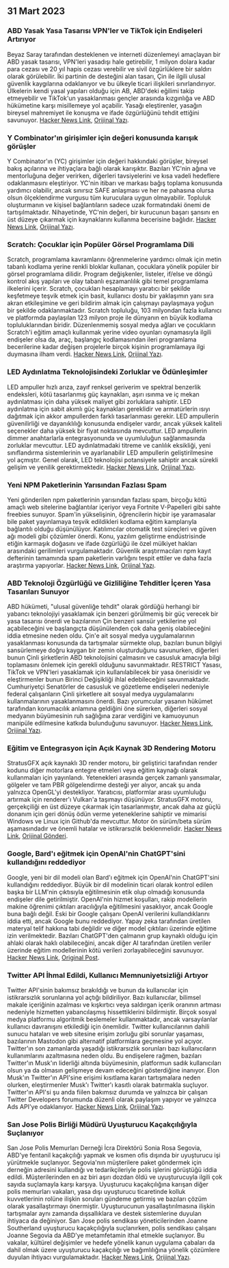 

<CallToAction />

<Steps>

## 31 Mart 2023

### ABD Yasak Yasa Tasarısı VPN'ler ve TikTok için Endişeleri Artırıyor

Beyaz Saray tarafından desteklenen ve interneti düzenlemeyi amaçlayan bir ABD yasak tasarısı, VPN'leri yasadışı hale getirebilir, 1 milyon dolara kadar para cezası ve 20 yıl hapis cezası verebilir ve sivil özgürlüklere bir saldırı olarak görülebilir. İki partinin de desteğini alan tasarı, Çin ile ilgili ulusal güvenlik kaygılarına odaklanıyor ve bu ülkeyle ticari ilişkileri sınırlandırıyor. Ülkelerin kendi yasal yapıları olduğu için AB, ABD'deki eğilimi takip etmeyebilir ve TikTok'un yasaklanması gençler arasında kızgınlığa ve ABD hükümetine karşı misillemeye yol açabilir. Yasağı eleştirenler, yasağın bireysel mahremiyet ile konuşma ve ifade özgürlüğünü tehdit ettiğini savunuyor.
[Hacker News Link](http://news.ycombinator.com/item?id=35366955), [Orijinal Yazı](https://www.youtube.com/watch?v=FWQGA_n5Z4M).

### Y Combinator'ın girişimler için değeri konusunda karışık görüşler

Y Combinator'ın (YC) girişimler için değeri hakkındaki görüşler, bireysel bakış açılarına ve ihtiyaçlara bağlı olarak karışıktır. Bazıları YC'nin ağına ve mentorluğuna değer verirken, diğerleri tavsiyelerini ve kısa vadeli hedeflere odaklanmasını eleştiriyor. YC'nin itibarı ve markası bağış toplama konusunda yardımcı olabilir, ancak sınırsız SAFE anlaşması ve her ne pahasına olursa olsun ölçeklendirme vurgusu tüm kuruculara uygun olmayabilir. Topluluk oluşturmanın ve kişisel bağlantıların sadece uzak formatındaki önemi de tartışılmaktadır. Nihayetinde, YC'nin değeri, bir kurucunun başarı şansını en üst düzeye çıkarmak için kaynaklarını kullanma becerisine bağlıdır.
[Hacker News Link](http://news.ycombinator.com/item?id=35373019), [Orijinal Yazı](https://acecreamu.substack.com/p/is-y-combinator-worth-the-money).

### Scratch: Çocuklar için Popüler Görsel Programlama Dili

Scratch, programlama kavramlarını öğrenmelerine yardımcı olmak için metin tabanlı kodlama yerine renkli bloklar kullanan, çocuklara yönelik popüler bir görsel programlama dilidir. Program değişkenler, listeler, if/else ve döngü kontrol akış yapıları ve olay tabanlı eşzamanlılık gibi temel programlama ilkelerini içerir. Scratch, çocukları hesaplamayı yaratıcı bir şekilde keşfetmeye teşvik etmek için basit, kullanıcı dostu bir yaklaşımın yanı sıra akran etkileşimine ve geri bildirim almak için çalışmayı paylaşmaya yoğun bir şekilde odaklanmaktadır. Scratch topluluğu, 103 milyondan fazla kullanıcı ve platformda paylaşılan 123 milyon proje ile dünyanın en büyük kodlama topluluklarından biridir. Düzenlenmemiş sosyal medya ağları ve çocukların Scratch'i eğitim amaçlı kullanmak yerine video oyunları oynamasıyla ilgili endişeler olsa da, araç, başlangıç kodlamasından ileri programlama becerilerine kadar değişen projelerle birçok kişinin programlamaya ilgi duymasına ilham verdi.
[Hacker News Link](http://news.ycombinator.com/item?id=35373052), [Orijinal Yazı](https://scratch.mit.edu/about).

### LED Aydınlatma Teknolojisindeki Zorluklar ve Ödünleşimler

LED ampuller hızlı arıza, zayıf renksel geriverim ve spektral benzerlik endeksleri, kötü tasarlanmış güç kaynakları, aşırı ısınma ve iç mekan aydınlatması için daha yüksek maliyet gibi zorluklara sahiptir. LED aydınlatma için sabit akımlı güç kaynakları gereklidir ve armatürlerin ısıyı dağıtmak için akkor ampullerden farklı tasarlanması gerekir. LED ampullerin güvenilirliği ve dayanıklılığı konusunda endişeler vardır, ancak yüksek kaliteli seçenekler daha yüksek bir fiyat noktasında mevcuttur. LED ampullerin dimmer anahtarlarla entegrasyonunda ve uyumluluğun sağlanmasında zorluklar mevcuttur. LED aydınlatmadaki titreme ve canlılık eksikliği, yeni sınıflandırma sistemlerinin ve ayarlanabilir LED ampullerin geliştirilmesine yol açmıştır. Genel olarak, LED teknolojisi potansiyele sahiptir ancak sürekli gelişim ve yenilik gerektirmektedir.
[Hacker News Link](http://news.ycombinator.com/item?id=35371750), [Orijinal Yazı](https://nymag.com/strategist/article/led-light-bulbs-investigation.html).

### Yeni NPM Paketlerinin Yarısından Fazlası Spam

Yeni gönderilen npm paketlerinin yarısından fazlası spam, birçoğu kötü amaçlı web sitelerine bağlantılar içeriyor veya Fortnite V-Papelleri gibi sahte freebies sunuyor. Spam'in yükselişinin, öğrencilerin hiçbir işe yaramasalar bile paket yayınlamaya teşvik edildikleri kodlama eğitim kamplarıyla bağlantılı olduğu düşünülüyor. Katılımcılar otomatik test süreçleri ve güven ağı modeli gibi çözümler önerdi. Konu, yazılım geliştirme endüstrisinde etiğin karmaşık doğasını ve ifade özgürlüğü ile özel mülkiyet hakları arasındaki gerilimleri vurgulamaktadır. Güvenlik araştırmacıları npm kayıt defterinin tamamında spam paketlerin varlığını tespit ettiler ve daha fazla araştırma yapıyorlar.
[Hacker News Link](http://news.ycombinator.com/item?id=35370728), [Orijinal Yazı](https://blog.sandworm.dev/one-in-two-new-npm-packages-is-seo-spam-right-now).

### ABD Teknoloji Özgürlüğü ve Gizliliğine Tehditler İçeren Yasa Tasarıları Sunuyor

ABD hükümeti, "ulusal güvenliğe tehdit" olarak gördüğü herhangi bir yabancı teknolojiyi yasaklamak için benzeri görülmemiş bir güç verecek bir yasa tasarısı önerdi ve bazılarının Çin benzeri sansür yetkilerine yol açabileceğini ve başlangıçta düşünülenden çok daha geniş olabileceğini iddia etmesine neden oldu. Çin'e ait sosyal medya uygulamalarının yasaklanması konusunda da tartışmalar sürmekte olup, bazıları bunun bilgiyi sansürlemeye doğru kaygan bir zemin oluşturduğunu savunurken, diğerleri bunun Çinli şirketlerin ABD teknolojisini çalmasını ve casusluk amacıyla bilgi toplamasını önlemek için gerekli olduğunu savunmaktadır. RESTRICT Yasası, TikTok ve VPN'leri yasaklamak için kullanılabilecek bir yasa önerisidir ve eleştirmenler bunun Birinci Değişikliği ihlal edebileceğini savunmaktadır. Cumhuriyetçi Senatörler de casusluk ve gözetleme endişeleri nedeniyle federal çalışanların Çinli şirketlere ait sosyal medya uygulamalarını kullanmalarının yasaklanmasını önerdi. Bazı yorumcular yasanın hükümet tarafından korumacılık anlamına geldiğini öne sürerken, diğerleri sosyal medyanın büyümesinin ruh sağlığına zarar verdiğini ve kamuoyunun manipüle edilmesine katkıda bulunduğunu savunuyor.
[Hacker News Link](http://news.ycombinator.com/item?id=35369075), [Orijinal Yazı](https://www.vice.com/en/article/4a3ddb/restrict-act-insanely-broad-ban-tiktok-vpns).

### Eğitim ve Entegrasyon için Açık Kaynak 3D Rendering Motoru

StratusGFX açık kaynaklı 3D render motoru, bir geliştirici tarafından render kodunu diğer motorlara entegre etmeleri veya eğitim kaynağı olarak kullanmaları için yayınlandı. Yetenekleri arasında gerçek zamanlı yansımalar, gölgeler ve tam PBR gölgelendirme desteği yer alıyor, ancak şu anda yalnızca OpenGL'yi destekliyor. Yaratıcısı, platformlar arası uyumluluğu artırmak için renderer'ı Vulkan'a taşımayı düşünüyor. StratusGFX motoru, gerçekçiliği en üst düzeye çıkarmak için tasarlanmıştır, ancak daha az güçlü donanım için geri dönüş ödün verme yeteneklerine sahiptir ve mimarisi Windows ve Linux için Github'da mevcuttur. Motor ön sürüm/beta sürüm aşamasındadır ve önemli hatalar ve istikrarsızlık beklenmelidir.
[Hacker News Link](http://news.ycombinator.com/item?id=35370284), [Orijinal Gönderi](https://github.com/KTStephano/StratusGFX).

### Google, Bard'ı eğitmek için OpenAI'nin ChatGPT'sini kullandığını reddediyor

Google, yeni bir dil modeli olan Bard'ı eğitmek için OpenAI'nin ChatGPT'sini kullandığını reddediyor. Büyük bir dil modelinin ticari olarak kontrol edilen başka bir LLM'nin çıktısıyla eğitilmesinin etik olup olmadığı konusunda endişeler dile getirilmiştir. OpenAI'nin hizmet koşulları, rakip modellerin makine öğrenimi çıktıları aracılığıyla eğitilmesini yasaklıyor, ancak Google buna bağlı değil. Eski bir Google çalışanı OpenAI verilerini kullandıklarını iddia etti, ancak Google bunu reddediyor. Yapay zeka tarafından üretilen materyal telif hakkına tabi değildir ve diğer model çıktıları üzerinde eğitime izin verilmektedir. Bazıları ChatGPT'den çalmanın grup kaynaklı olduğu için ahlaki olarak haklı olabileceğini, ancak diğer AI tarafından üretilen veriler üzerinde eğitim modellerinin kötü verileri zorlayabileceğini savunuyor.
[Hacker News Link](http://news.ycombinator.com/item?id=35370915), [Original Post](https://twitter.com/steventey/status/1641267979399704576).

### Twitter API İhmal Edildi, Kullanıcı Memnuniyetsizliği Artıyor

Twitter API'sinin bakımsız bırakıldığı ve bunun da kullanıcılar için istikrarsızlık sorunlarına yol açtığı bildiriliyor. Bazı kullanıcılar, bilimsel makale içeriğinin azalması ve kışkırtıcı veya saldırgan içerik oranının artması nedeniyle hizmetten yabancılaşmış hissettiklerini bildirmiştir. Birçok sosyal medya platformu algoritmik beslemeler kullanmaktadır, ancak varsayılanlar kullanıcı davranışını etkilediği için önemlidir. Twitter kullanıcılarının dahili sunucu hataları ve web sitesine erişim zorluğu gibi sorunlar yaşaması, bazılarının Mastodon gibi alternatif platformlara geçmesine yol açıyor. Twitter'ın son zamanlarda yaşadığı istikrarsızlık sorunları bazı kullanıcıların kullanımlarını azaltmasına neden oldu. Bu endişelere rağmen, bazıları Twitter'ın Musk'ın liderliği altında büyümesinin, platformun sadık kullanıcıları olsun ya da olmasın gelişmeye devam edeceğini gösterdiğine inanıyor. Elon Musk'ın Twitter'ın API'sine erişimi kısıtlama kararı tartışmalara neden olurken, eleştirmenler Musk'ı Twitter'ı kasıtlı olarak batırmakla suçluyor. Twitter'ın API'si şu anda fiilen bakımsız durumda ve yalnızca bir çalışan Twitter Developers forumunda düzenli olarak paylaşım yapıyor ve yalnızca Ads API'ye odaklanıyor.
[Hacker News Link](http://news.ycombinator.com/item?id=35370152), [Orijinal Yazı](https://snarfed.org/the-twitter-api-is-now-effectively-unmaintained).

### San Jose Polis Birliği Müdürü Uyuşturucu Kaçakçılığıyla Suçlanıyor

San Jose Polis Memurları Derneği İcra Direktörü Sonia Rosa Segovia, ABD'ye fentanil kaçakçılığı yapmak ve kısmen ofis dışında bir uyuşturucu işi yürütmekle suçlanıyor. Segovia'nın müşterilere paket göndermek için derneğin adresini kullandığı ve tedarikçileriyle polis işlerini görüştüğü iddia edildi. Müşterilerinden en az biri aşırı dozdan öldü ve uyuşturucuyla ilgili çok sayıda suçlamayla karşı karşıya. Uyuşturucu kaçakçılığına karışan diğer polis memurları vakaları, yasa dışı uyuşturucu ticaretinde kolluk kuvvetlerinin rolüne ilişkin soruları gündeme getirmiş ve bazıları çözüm olarak yasallaştırmayı önermiştir. Uyuşturucunun yasallaştırılmasına ilişkin tartışmalar aynı zamanda dışsallıklara ve destek sistemlerine duyulan ihtiyaca da değiniyor. San Jose polis sendikası yöneticilerinden Joanne Southerland uyuşturucu kaçakçılığıyla suçlanırken, polis sendikası çalışanı Joanne Segovia da ABD'ye metamfetamin ithal etmekle suçlanıyor. Bu vakalar, kültürel değişimler ve hedefe yönelik kanun uygulama çabaları da dahil olmak üzere uyuşturucu kaçakçılığı ve bağımlılığına yönelik çözümlere duyulan ihtiyacı vurgulamaktadır.
[Hacker News Link](http://news.ycombinator.com/item?id=35376488), [Orijinal Yazı](https://www.washingtonexaminer.com/news/crime/san-jose-police-union-director-smuggle-fentanyl-charge).

</Steps>
